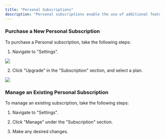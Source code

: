 ```yaml
---
title: "Personal Subscriptions"
description: "Personal subscriptions enable the use of additional features with limited sharing capabilities."
---
```


### Purchase a New Personal Subscription

To purchase a Personal subscription, take the following steps:

1. Navigate to "Settings".  

![](/images/27.gif)

2. Click "Upgrade" in the "Subscription" section, and select a plan.  

![](/images/28.gif)

### Manage an Existing Personal Subscription

To manage an existing subscription, take the following steps:

1. Navigate to "Settings".

2. Click "Manage" under the "Subscription" section.

3. Make any desired changes.